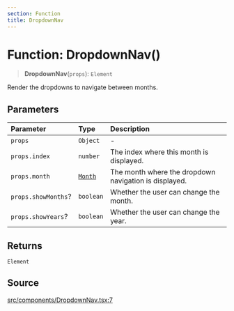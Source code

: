 ```yaml
---
section: Function
title: DropdownNav
---
```


# Function: DropdownNav()

> **DropdownNav**(`props`): `Element`

Render the dropdowns to navigate between months.

## Parameters

| Parameter | Type | Description |
| :------ | :------ | :------ |
| `props` | `Object` | - |
| `props.index` | `number` | The index where this month is displayed. |
| `props.month` | [`Month`](/docs/api/next/classes/Month.mdx) | The month where the dropdown navigation is displayed. |
| `props.showMonths`? | `boolean` | Whether the user can change the month. |
| `props.showYears`? | `boolean` | Whether the user can change the year. |

## Returns

`Element`

## Source

[src/components/DropdownNav.tsx:7](https://github.com/gpbl/react-day-picker/blob/45cca307e/src/components/DropdownNav.tsx#L7)
